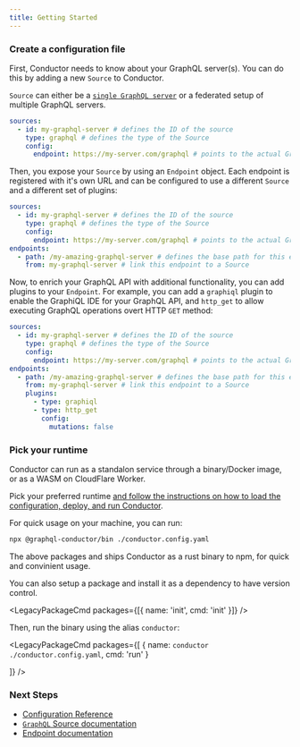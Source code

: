 ```yaml
---
title: Getting Started
---
```



<Steps>

### Create a configuration file

First, Conductor needs to know about your GraphQL server(s). You can do this by adding a new
`Source` to Conductor.

`Source` can either be a [`single GraphQL server`](./docs/configuration/sources/graphql) or a
federated setup of multiple GraphQL servers.

```yaml {2-5} filename="conductor.config.yaml"
sources:
  - id: my-graphql-server # defines the ID of the source
    type: graphql # defines the type of the Source
    config:
      endpoint: https://my-server.com/graphql # points to the actual GraphQL endpoint
```

Then, you expose your `Source` by using an `Endpoint` object. Each endpoint is registered with it's
own URL and can be configured to use a different `Source` and a different set of plugins:

```yaml /my-graphql-server/ {6-8} filename="conductor.config.yaml"
sources:
  - id: my-graphql-server # defines the ID of the source
    type: graphql # defines the type of the Source
    config:
      endpoint: https://my-server.com/graphql # points to the actual GraphQL endpoint
endpoints:
  - path: /my-amazing-graphql-server # defines the base path for this endpoint
    from: my-graphql-server # link this endpoint to a Source
```

Now, to enrich your GraphQL API with additional functionality, you can add plugins to your
`Endpoint`. For example, you can add a `graphiql` plugin to enable the GraphiQL IDE for your GraphQL
API, and `http_get` to allow executing GraphQL operations overt HTTP `GET` method:

```yaml {9-15} filename="conductor.config.yaml"
sources:
  - id: my-graphql-server # defines the ID of the source
    type: graphql # defines the type of the Source
    config:
      endpoint: https://my-server.com/graphql # points to the actual GraphQL endpoint
endpoints:
  - path: /my-amazing-graphql-server # defines the base path for this endpoint
    from: my-graphql-server # link this endpoint to a Source
    plugins:
      - type: graphiql
      - type: http_get
        config:
          mutations: false
```

### Pick your runtime

Conductor can run as a standalon service through a binary/Docker image, or as a WASM on CloudFlare
Worker.

Pick your preferred runtime
[and follow the instructions on how to load the configuration, deploy, and run Conductor](./configuration/general#loading-the-config-file).

For quick usage on your machine, you can run:

```sh
npx @graphql-conductor/bin ./conductor.config.yaml
```

The above packages and ships Conductor as a rust binary to npm, for quick and convinient usage.

You can also setup a package and install it as a dependency to have version control.

<LegacyPackageCmd packages={[{ name: 'init', cmd: 'init' }]} />

Then, run the binary using the alias `conductor`:

<LegacyPackageCmd
  packages={[
    {
      name: `conductor ./conductor.config.yaml`,
      cmd: 'run'
    }

]} />

### Next Steps

- [Configuration Reference](./configuration/general)
- [`GraphQL` Source documentation](./configuration/sources/graphql)
- [Endpoint documentation](./configuration/endpoints)

</Steps>
